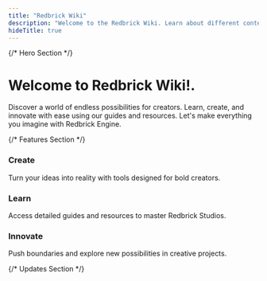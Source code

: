 ```yaml
---
title: "Redbrick Wiki"
description: "Welcome to the Redbrick Wiki. Learn about different content types in Redbrick Engine."
hideTitle: true
---
```



<div className="flex-col text-white pb-20">
  {/* Hero Section */}
  <div className="container m-auto px-6 lg:px-12 py-8 text-center ">
    <div className="w-fit">
      <h1 className="animate-typing overflow-hidden whitespace-nowrap border-r-4 border-r-white pr-5 text-3xl font-press-start font-semibold text-center text-white py-2">
        Welcome to <span className="text-transparent bg-clip-text bg-gradient-to-r from-gray-100 to-red-500"> Redbrick Wiki!.</span>
      </h1>
    </div>
    <div className="mt-10 text-lg md:text-xl text-gray-300 max-w-3xl mx-auto text-pretty">
      Discover a world of endless possibilities for creators. Learn, create, and
      innovate with ease using our guides and resources.
      <span className="text-transparent bg-clip-text bg-gradient-to-r from-gray-100 to-red-500 text-pretty">Let's make everything you imagine with Redbrick Engine.</span>
    </div>
  </div>

{/* Features Section */}

  <div className="relative">
    <div className="container mx-auto px-6 lg:px-12 grid gap-12 lg:grid-cols-3">
      <div className="text-center p-6 rounded-3xl shadow-lg border-dotted border-2 ">
        <h3 className="text-2xl font-bold mb-4 text-transparent bg-clip-text bg-gradient-to-r from-gray-100 to-red-500">
          Create
        </h3>
        <div className="text-gray-400 text-pretty">
          Turn your ideas into reality with tools designed for bold creators.
        </div>
      </div>
      <div className="text-center p-6 rounded-3xl shadow-lg border-dotted border-2 ">
        <h3 className="text-2xl font-bold mb-4 text-transparent bg-clip-text bg-gradient-to-r from-gray-100 to-red-500">
          Learn
        </h3>
        <div className="text-gray-400 text-pretty">
          Access detailed guides and resources to master Redbrick Studios.
        </div>
      </div>
      <div className="text-center p-6 rounded-3xl shadow-lg border-dotted border-2 ">
        <h3 className="text-2xl font-bold mb-4 text-transparent bg-clip-text bg-gradient-to-r from-gray-100 to-red-500">
          Innovate
        </h3>
        <div className="text-gray-400 text-pretty">
          Push boundaries and explore new possibilities in creative projects.
        </div>
      </div>
    </div>
  </div>
</div>

{/* Updates Section */}

<Updates />
